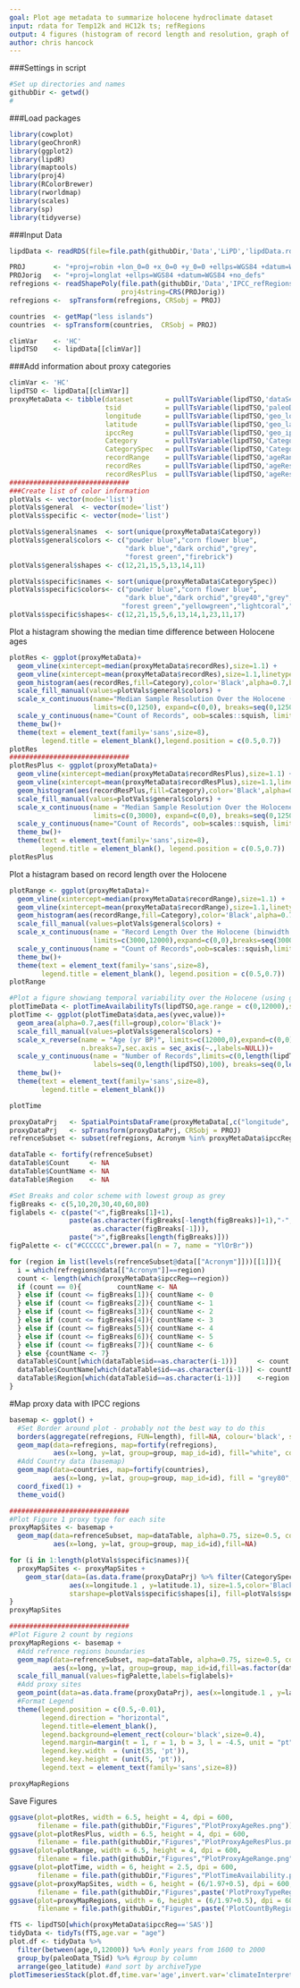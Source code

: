 ```yaml
---
goal: Plot age metadata to summarize holocene hydroclimate dataset
input: rdata for Temp12k and HC12k ts; refRegions
output: 4 figures (histogram of record length and resolution, graph of ts availability, and plot of number of records in each region)
author: chris hancock
---
```


###Settings in script
```r
#Set up directories and names
githubDir <- getwd()
#
```

###Load packages 
```r
library(cowplot)
library(geoChronR)
library(ggplot2)
library(lipdR)
library(maptools)
library(proj4)
library(RColorBrewer)
library(rworldmap)
library(scales)
library(sp)
library(tidyverse)
```

###Input Data
```r
lipdData <- readRDS(file=file.path(githubDir,'Data','LiPD','lipdData.rds'))

PROJ       <- "+proj=robin +lon_0=0 +x_0=0 +y_0=0 +ellps=WGS84 +datum=WGS84 +units=m +no_defs"
PROJorig   <- "+proj=longlat +ellps=WGS84 +datum=WGS84 +no_defs"
refregions <- readShapePoly(file.path(githubDir,'Data','IPCC_refRegions','IPCC-WGI-reference-regions-v4.shp'),
                            proj4string=CRS(PROJorig))
refregions <-  spTransform(refregions, CRSobj = PROJ)

countries  <- getMap("less islands")
countries  <- spTransform(countries,  CRSobj = PROJ)

climVar    <- 'HC'
lipdTSO    <- lipdData[[climVar]]
```

###Add information about proxy categories
```r
climVar <- 'HC'
lipdTSO <- lipdData[[climVar]]
proxyMetaData <- tibble(dataset        = pullTsVariable(lipdTSO,'dataSetName'),
                        tsid           = pullTsVariable(lipdTSO,'paleoData_TSid'),
                        longitude      = pullTsVariable(lipdTSO,'geo_longitude'),
                        latitude       = pullTsVariable(lipdTSO,'geo_latitude'),
                        ipccReg        = pullTsVariable(lipdTSO,'geo_ipccRegion'),
                        Category       = pullTsVariable(lipdTSO,'Category'),
                        CategorySpec   = pullTsVariable(lipdTSO,'CategorySpecific'),
                        recordRange    = pullTsVariable(lipdTSO,'ageRange'),
                        recordRes      = pullTsVariable(lipdTSO,'ageRes'),
                        recordResPlus  = pullTsVariable(lipdTSO,'ageResPlus'))
##############################
###Create list of color information
plotVals <- vector(mode='list')
plotVals$general  <- vector(mode='list')
plotVals$specific <- vector(mode='list')

plotVals$general$names  <- sort(unique(proxyMetaData$Category))
plotVals$general$colors <- c("powder blue","corn flower blue",
                             "dark blue","dark orchid","grey",
                             "forest green","firebrick")
plotVals$general$shapes <- c(12,21,15,5,13,14,11)

plotVals$specific$names <- sort(unique(proxyMetaData$CategorySpec))
plotVals$specific$colors<- c("powder blue","corn flower blue",
                             "dark blue","dark orchid","grey40","grey",
                            "forest green","yellowgreen","lightcoral","firebrick","darkorange")
plotVals$specific$shapes<- c(12,21,15,5,6,13,14,1,23,11,17)

```

Plot a histagram showing the median time difference between Holocene ages
```r
plotRes <- ggplot(proxyMetaData)+
  geom_vline(xintercept=median(proxyMetaData$recordRes),size=1.1) +
  geom_vline(xintercept=mean(proxyMetaData$recordRes),size=1.1,linetype=2) +
  geom_histogram(aes(recordRes,fill=Category),color='Black',alpha=0.7,binwidth = 30) +
  scale_fill_manual(values=plotVals$general$colors) +
  scale_x_continuous(name="Median Sample Resolution Over the Holocene (binwidth = 30)" ,
                     limits=c(0,1250), expand=c(0,0), breaks=seq(0,1250,150)) +
  scale_y_continuous(name="Count of Records", oob=scales::squish, limits=c(0,100), expand=c(0,0))+
  theme_bw()+
  theme(text = element_text(family='sans',size=8),
        legend.title = element_blank(),legend.position = c(0.5,0.7))
plotRes
##############################
plotResPlus <- ggplot(proxyMetaData)+
  geom_vline(xintercept=median(proxyMetaData$recordResPlus),size=1.1) +
  geom_vline(xintercept=mean(proxyMetaData$recordResPlus),size=1.1,linetype=2) +
  geom_histogram(aes(recordResPlus,fill=Category),color='Black',alpha=0.7,binwidth = 30) +
  scale_fill_manual(values=plotVals$general$colors) +
  scale_x_continuous(name = "Median Sample Resolution Over the Holocene (binwidth = 30)" ,
                     limits=c(0,3000), expand=c(0,0), breaks=seq(0,1250,150)) +
  scale_y_continuous(name="Count of Records", oob=scales::squish, limits=c(0,100), expand=c(0,0))+
  theme_bw()+
  theme(text = element_text(family='sans',size=8),
        legend.title = element_blank(), legend.position = c(0.5,0.7))
plotResPlus
```


Plot a histagram based on record length over the Holocene
```r
plotRange <- ggplot(proxyMetaData)+
  geom_vline(xintercept=median(proxyMetaData$recordRange),size=1.1) +
  geom_vline(xintercept=mean(proxyMetaData$recordRange),size=1.1,linetype=2) +
  geom_histogram(aes(recordRange,fill=Category),color='Black',alpha=0.7,binwidth = 300) +
  scale_fill_manual(values=plotVals$general$colors) +
  scale_x_continuous(name = "Record Length Over the Holocene (binwidth = 300)",
                     limits=c(3000,12000),expand=c(0,0),breaks=seq(3000,12000,1200)) +
  scale_y_continuous(name = "Count of Records",oob=scales::squish,limits=c(0,80),expand=c(0,0)) +
  theme_bw()+
  theme(text = element_text(family='sans',size=8),
        legend.title = element_blank(), legend.position = c(0.5,0.7))
plotRange
```

```r
#Plot a figure showiang temporal variability over the Holocene (using geochronR)
plotTimeData <- plotTimeAvailabilityTs(lipdTSO,age.range = c(0,12000),step=200,group='Category')
plotTime <- ggplot(plotTimeData$data,aes(yvec,value))+
  geom_area(alpha=0.7,aes(fill=group),color='Black')+
  scale_fill_manual(values=plotVals$general$colors) +
  scale_x_reverse(name = "Age (yr BP)", limits=c(12000,0),expand=c(0,0),
                  n.breaks=7,sec.axis = sec_axis(~.,labels=NULL))+
  scale_y_continuous(name = "Number of Records",limits=c(0,length(lipdTSO)),expand=c(0,0),
                     labels=seq(0,length(lipdTSO),100), breaks=seq(0,length(lipdTSO),100))+
  theme_bw()+
  theme(text = element_text(family='sans',size=8),
        legend.title = element_blank())

plotTime
```


```r
proxyDataPrj   <- SpatialPointsDataFrame(proxyMetaData[,c("longitude", "latitude")], proxyMetaData, proj4string=CRS(PROJorig))
proxyDataPrj   <- spTransform(proxyDataPrj, CRSobj = PROJ)
refrenceSubset <- subset(refregions, Acronym %in% proxyMetaData$ipccReg)

dataTable <- fortify(refrenceSubset)
dataTable$Count     <- NA
dataTable$CountName <- NA
dataTable$Region    <- NA

#Set Breaks and color scheme with lowest group as grey
figBreaks <- c(5,10,20,30,40,60,80)
figlabels <- c(paste("<",figBreaks[1]+1),
               paste(as.character(figBreaks[-length(figBreaks)]+1),"-",
                     as.character(figBreaks[-1])),
               paste(">",figBreaks[length(figBreaks)]))
figPalette <- c("#CCCCCC",brewer.pal(n = 7, name = "YlOrBr"))

for (region in list(levels(refrenceSubset@data[["Acronym"]]))[[1]]){
  i = which(refregions@data[["Acronym"]]==region)
  count <- length(which(proxyMetaData$ipccReg==region))
  if (count == 0){         countName <- NA
  } else if (count <= figBreaks[1]){ countName <- 0
  } else if (count <= figBreaks[2]){ countName <- 1
  } else if (count <= figBreaks[3]){ countName <- 2
  } else if (count <= figBreaks[4]){ countName <- 3
  } else if (count <= figBreaks[5]){ countName <- 4
  } else if (count <= figBreaks[6]){ countName <- 5
  } else if (count <= figBreaks[7]){ countName <- 6
  } else {countName <- 7}
  dataTable$Count[which(dataTable$id==as.character(i-1))]     <- count
  dataTable$CountName[which(dataTable$id==as.character(i-1))] <- countName
  dataTable$Region[which(dataTable$id==as.character(i-1))]    <-region
}

```

#Map proxy data with IPCC regions
```r
basemap <- ggplot() +
  #Set Border around plot - probably not the best way to do this
  borders(aggregate(refregions, FUN=length), fill=NA, colour='black', size=2) +
  geom_map(data=refregions, map=fortify(refregions),
           aes(x=long, y=lat, group=group, map_id=id), fill="white", colour="white", size=1)+
  #Add Country data (basemap)
  geom_map(data=countries, map=fortify(countries),
           aes(x=long, y=lat, group=group, map_id=id), fill = "grey80",color="grey90",size=0.2) +
  coord_fixed(1) + 
  theme_void() 

##############################
#Plot Figure 1 proxy type for each site
proxyMapSites <- basemap +
  geom_map(data=refrenceSubset, map=dataTable, alpha=0.75, size=0.5, color='black' , 
           aes(x=long, y=lat, group=group, map_id=id),fill=NA)

for (i in 1:length(plotVals$specific$names)){
  proxyMapSites <- proxyMapSites +
    geom_star(data=(as.data.frame(proxyDataPrj) %>% filter(CategorySpec==plotVals$specific$names[i])),
               aes(x=longitude.1 , y=latitude.1), size=1.5,color='Black',alpha=0.7,starstroke=0.3,
               starshape=plotVals$specific$shapes[i], fill=plotVals$specific$colors[i])
}
proxyMapSites

##############################
#Plot Figure 2 count by regions
proxyMapRegions <- basemap + 
  #Add refrence regions boundaries
  geom_map(data=refrenceSubset, map=dataTable, alpha=0.75, size=0.5, color='black' , 
           aes(x=long, y=lat, group=group, map_id=id,fill=as.factor(dataTable$CountName))) +
  scale_fill_manual(values=figPalette,labels=figlabels)+
  #Add proxy sites
  geom_point(data=as.data.frame(proxyDataPrj), aes(x=longitude.1 , y=latitude.1), shape=1,size=0.8) +
  #Format Legend
  theme(legend.position = c(0.5,-0.01),
        legend.direction = "horizontal",
        legend.title=element_blank(),
        legend.background=element_rect(colour='black',size=0.4),
        legend.margin=margin(t = 1, r = 1, b = 3, l = -4.5, unit = "pt"),
        legend.key.width  = (unit(35, 'pt')),
        legend.key.height = (unit(5, 'pt')),
        legend.text = element_text(family='sans',size=8))

proxyMapRegions
```

Save Figures
```r
ggsave(plot=plotRes, width = 6.5, height = 4, dpi = 600,
       filename = file.path(githubDir,"Figures","PlotProxyAgeRes.png"))
ggsave(plot=plotResPlus, width = 6.5, height = 4, dpi = 600,
       filename = file.path(githubDir,"Figures","PlotProxyAgeResPlus.png"))
ggsave(plot=plotRange, width = 6.5, height = 4, dpi = 600,
       filename = file.path(githubDir,"Figures","PlotProxyAgeRange.png"))
ggsave(plot=plotTime, width = 6, height = 2.5, dpi = 600,
       filename = file.path(githubDir,"Figures","PlotTimeAvailability.png"))
ggsave(plot=proxyMapSites, width = 6, height = (6/1.97+0.5), dpi = 600,
       filename = file.path(githubDir,"Figures",paste('PlotProxyTypeRegion_',climVar,'.png',sep='')))
ggsave(plot=proxyMapRegions, width = 6, height = (6/1.97+0.5), dpi = 600,
       filename = file.path(githubDir,"Figures",paste('PlotCountByRegion_',climVar,'.png',sep='')))
```







```r
fTS <- lipdTSO[which(proxyMetaData$ipccReg=='SAS')]
tidyData <- tidyTs(fTS,age.var = "age")
plot.df <- tidyData %>% 
  filter(between(age,0,12000)) %>% #only years from 1600 to 2000
  group_by(paleoData_TSid) %>% #group by column
  arrange(geo_latitude) #and sort by archiveType
plotTimeseriesStack(plot.df,time.var='age',invert.var='climateInterpretation1_interpDirection')

```
